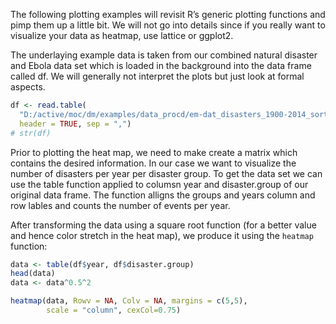 <!---
Version: "2013-10-23"
Copyright (C) 2013 Thomas Nauss, GNU GPL (>=3)
-->

The following plotting examples will revisit R's generic plotting functions
and pimp them up a little bit. We will not go into details since if you really
want to visualize your data as heatmap, use lattice or ggplot2. 

The underlaying example data is taken from our combined natural disaster and 
Ebola data set which is loaded in the background into the data frame called df. 
We will generally not interpret the plots but just look at formal aspects.

```r
df <- read.table(
  "D:/active/moc/dm/examples/data_procd/em-dat_disasters_1900-2014_sorted.csv", 
  header = TRUE, sep = ",")
# str(df)
```

Prior to plotting the heat map, we need to make create a matrix which contains 
the desired information. In our case we want to visualize the number of 
disasters per year per disaster group. To get the data set we can use the table
function applied to columsn year and disaster.group of our original data frame.
The function alligns the groups and years column and row lables and counts the
number of events per year.

After transforming the data using a square root function (for a better value and
hence color stretch in the heat map), we produce it using the `heatmap` function:
```r
data <- table(df$year, df$disaster.group)
head(data)
data <- data^0.5^2

heatmap(data, Rowv = NA, Colv = NA, margins = c(5,5), 
        scale = "column", cexCol=0.75)
```
